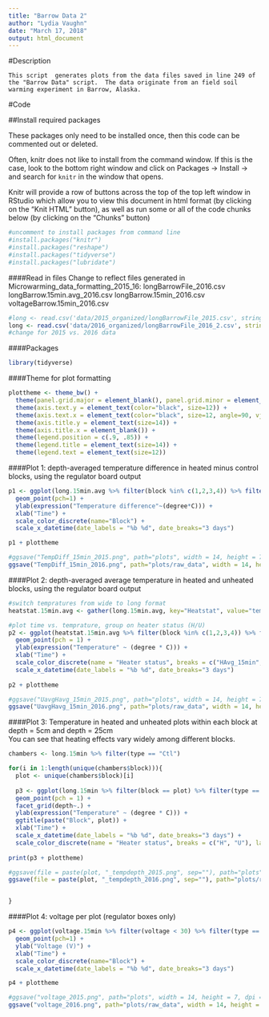 ```yaml
---
title: "Barrow Data 2"
author: "Lydia Vaughn"
date: "March 17, 2018"
output: html_document
---
```


#Description
```
This script  generates plots from the data files saved in line 249 of the "Barrow Data" script.  The data originate from an field soil warming experiment in Barrow, Alaska.
```
#Code

##Install required packages

These packages only need to be installed once, then this code can be commented out or deleted.

Often, knitr does not like to install from the command window. If this is the case, look to the bottom right window and click on Packages -> Install -> and search for `knitr` in the window that opens.  

Knitr will provide a row of buttons across the top of the top left window in RStudio which allow you to view this document in html format (by clicking on the "Knit HTML" button), as well as run some or all of the code chunks below (by clicking on the "Chunks" button)

```r
#uncomment to install packages from command line
#install.packages("knitr")
#install.packages("reshape")
#install.packages("tidyverse")
#install.packages("lubridate")
```

####Read in files
Change to reflect files generated in Microwarming_data_formatting_2015_16:
longBarrowFile_2016.csv
longBarrow.15min.avg_2016.csv
longBarrow.15min_2016.csv
voltageBarrow.15min_2016.csv
```r
#long <- read.csv('data/2015_organized/longBarrowFile_2015.csv', stringsAsFactors=F) 
long <- read.csv('data/2016_organized/longBarrowFile_2016_2.csv', stringsAsFactors=F) 
#change for 2015 vs. 2016 data
```

####Packages
```r
library(tidyverse)
```

####Theme for plot formatting
```r
plottheme <- theme_bw() + 
  theme(panel.grid.major = element_blank(), panel.grid.minor = element_blank(), panel.background = element_blank()) +
  theme(axis.text.y = element_text(color="black", size=12)) +
  theme(axis.text.x = element_text(color="black", size=12, angle=90, vjust=.5)) +
  theme(axis.title.y = element_text(size=14)) +
  theme(axis.title.x = element_blank()) +
  theme(legend.position = c(.9, .85)) +
  theme(legend.title = element_text(size=14)) +
  theme(legend.text = element_text(size=12)) 
```

####Plot 1: depth-averaged temperature difference in heated minus control blocks, using the regulator board output
```r
p1 <- ggplot(long.15min.avg %>% filter(block %in% c(1,2,3,4)) %>% filter(type == "Ctl") %>% filter(TempDiff_15min<=20 & TempDiff_15min>=-10), aes(y=TempDiff_15min, x=time_15min, color=block)) +
  geom_point(pch=1) +
  ylab(expression("Temperature difference"~(degree*C))) +
  xlab("Time") +
  scale_color_discrete(name="Block") +
  scale_x_datetime(date_labels = "%b %d", date_breaks="3 days") 

p1 + plottheme

#ggsave("TempDiff_15min_2015.png", path="plots", width = 14, height = 7, dpi = 300)
ggsave("TempDiff_15min_2016.png", path="plots/raw_data", width = 14, height = 7, dpi = 300)
```

####Plot 2: depth-averaged average temperature in heated and unheated blocks, using the regulator board output
```r
#switch tempratures from wide to long format
heatstat.15min.avg <- gather(long.15min.avg, key="Heatstat", value="temp_15min", 4:5)

#plot time vs. temprature, group on heater status (H/U)
p2 <- ggplot(heatstat.15min.avg %>% filter(block %in% c(1,2,3,4)) %>% filter(type == "Ctl") %>% filter(temp_15min <= 15 & temp_15min >= -10), aes(y = temp_15min, x = time_15min, color = Heatstat)) +
  geom_point(pch = 1) +
  ylab(expression("Temperature" ~ (degree * C))) +
  xlab("Time") +
  scale_color_discrete(name = "Heater status", breaks = c("HAvg_15min", "UAvg_15min"), labels = c("Heated", "Unheated")) +
  scale_x_datetime(date_labels = "%b %d", date_breaks="3 days") 
  
p2 + plottheme

#ggsave("UavgHavg_15min_2015.png", path="plots", width = 14, height = 7, dpi = 300)
ggsave("UavgHavg_15min_2016.png", path="plots/raw_data", width = 14, height = 7, dpi = 300)
```

####Plot 3: Temperature in heated and unheated plots within each block at depth = 5cm and depth = 25cm  
You can see that heating effects vary widely among different blocks.  
```r
chambers <- long.15min %>% filter(type == "Ctl")

for(i in 1:length(unique(chambers$block))){
  plot <- unique(chambers$block)[i]
  
  p3 <- ggplot(long.15min %>% filter(block == plot) %>% filter(type == "Ctl") %>% filter(temp <= 15 & temp >= -10), aes(y = temp, x = time_15min, color = heatStat)) +
  geom_point(pch = 1) +
  facet_grid(depth~.) +
  ylab(expression("Temperature" ~ (degree * C))) +
  ggtitle(paste("Block", plot)) +
  xlab("Time") +
  scale_x_datetime(date_labels = "%b %d", date_breaks="3 days") +
  scale_color_discrete(name = "Heater status", breaks = c("H", "U"), labels = c("Heated", "Unheated")) 
  
print(p3 + plottheme)

#ggsave(file = paste(plot, "_tempdepth_2015.png", sep=""), path="plots", width = 14, height = 7, dpi = 300)
ggsave(file = paste(plot, "_tempdepth_2016.png", sep=""), path="plots/raw_data", width = 8.5, height = 11, dpi = 300)


}
```

####Plot 4: voltage per plot (regulator boxes only)
```r
p4 <- ggplot(voltage.15min %>% filter(voltage < 30) %>% filter(type == "Ctl"), aes(y=voltage, x=time_15min, color=block)) +
  geom_point(pch=1) +
  ylab("Voltage (V)") +
  xlab("Time") +
  scale_color_discrete(name="Block") +
  scale_x_datetime(date_labels = "%b %d", date_breaks="3 days") 

p4 + plottheme

#ggsave("voltage_2015.png", path="plots", width = 14, height = 7, dpi = 300)
ggsave("voltage_2016.png", path="plots/raw_data", width = 14, height = 7, dpi = 300)
```

